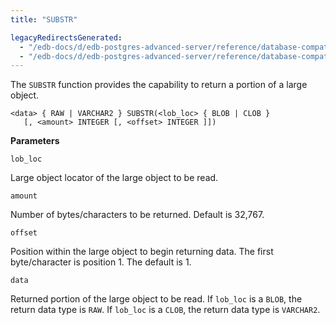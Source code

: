 ```yaml
---
title: "SUBSTR"

legacyRedirectsGenerated:
  - "/edb-docs/d/edb-postgres-advanced-server/reference/database-compatibility-for-oracle-developers-built-in-package-guide/13/substr.html"
  - "/edb-docs/d/edb-postgres-advanced-server/reference/database-compatibility-for-oracle-developers-built-in-package-guide/latest/substr.html"
---
```


The `SUBSTR` function provides the capability to return a portion of a large object.

```text
<data> { RAW | VARCHAR2 } SUBSTR(<lob_loc> { BLOB | CLOB }
   [, <amount> INTEGER [, <offset> INTEGER ]])
```

**Parameters**

`lob_loc`

 Large object locator of the large object to be read.

`amount`

 Number of bytes/characters to be returned. Default is 32,767.

`offset`

 Position within the large object to begin returning data. The first byte/character is position 1. The default is 1.

`data`

 Returned portion of the large object to be read. If `lob_loc` is a `BLOB`, the return data type is `RAW`. If `lob_loc` is a `CLOB`, the return data type is `VARCHAR2`.
